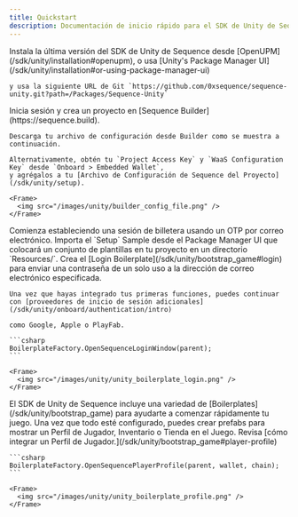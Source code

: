 ```yaml
---
title: Quickstart
description: Documentación de inicio rápido para el SDK de Unity de Sequence.
---
```


<Steps>
  <Step title="Install the Unity SDK">
    Instala la última versión del SDK de Unity de Sequence desde [OpenUPM](/sdk/unity/installation#openupm),
    o usa [Unity's Package Manager UI](/sdk/unity/installation#or-using-package-manager-ui)

    y usa la siguiente URL de Git `https://github.com/0xsequence/sequence-unity.git?path=/Packages/Sequence-Unity`
  </Step>

  <Step title="Configure the SDK">
    Inicia sesión y crea un proyecto en [Sequence Builder](https://sequence.build).

    Descarga tu archivo de configuración desde Builder como se muestra a continuación.

    Alternativamente, obtén tu `Project Access Key` y `WaaS Configuration Key` desde `Onboard > Embedded Wallet`,
    y agrégalos a tu [Archivo de Configuración de Sequence del Proyecto](/sdk/unity/setup).

    <Frame>
      <img src="/images/unity/builder_config_file.png" />
    </Frame>
  </Step>

  <Step title="Integrate your Login Process">
    Comienza estableciendo una sesión de billetera usando un OTP por correo electrónico. Importa el `Setup` Sample desde el Package Manager UI
    que colocará un conjunto de plantillas en tu proyecto en un directorio `Resources/`.
    Crea el [Login Boilerplate](/sdk/unity/bootstrap_game#login) para enviar una contraseña de un solo uso a la dirección de correo electrónico especificada.

    Una vez que hayas integrado tus primeras funciones, puedes continuar con [proveedores de inicio de sesión adicionales](/sdk/unity/onboard/authentication/intro)

    como Google, Apple o PlayFab.

    ```csharp
    BoilerplateFactory.OpenSequenceLoginWindow(parent);
    ```

    <Frame>
      <img src="/images/unity/unity_boilerplate_login.png" />
    </Frame>
  </Step>

  <Step title="Test Sequence's Features">
    El SDK de Unity de Sequence incluye una variedad de [Boilerplates](/sdk/unity/bootstrap_game) para ayudarte a comenzar rápidamente tu juego.
    Una vez que todo esté configurado, puedes crear prefabs para mostrar un Perfil de Jugador, Inventario o Tienda en el Juego.
    Revisa [cómo integrar un Perfil de Jugador.](/sdk/unity/bootstrap_game#player-profile)

    ```csharp
    BoilerplateFactory.OpenSequencePlayerProfile(parent, wallet, chain);
    ```

    <Frame>
      <img src="/images/unity/unity_boilerplate_profile.png" />
    </Frame>
  </Step>
</Steps>
